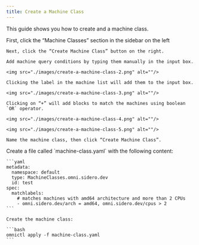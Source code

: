 ```yaml
---
title: Create a Machine Class
---
```


This guide shows you how to create and a machine class.

<Tabs>

  <Tab title="UI">
    First, click the “Machine Classes” section  in the sidebar on the left

    Next, click the “Create Machine Class” button on the right.

    Add machine query conditions by typing them manually in the input box.

    <img src="./images/create-a-machine-class-2.png" alt=""/>

    Clicking the label in the machine list will add them to the input box.

    <img src="./images/create-a-machine-class-3.png" alt=""/>

    Clicking on “+” will add blocks to match the machines using boolean `OR` operator.

    <img src="./images/create-a-machine-class-4.png" alt=""/>

    <img src="./images/create-a-machine-class-5.png" alt=""/>

    Name the machine class, then click “Create Machine Class”.
  </Tab>
  <Tab title="CLI">
    Create a file called `machine-class.yaml` with the following content:

    ```yaml
    metadata:
      namespace: default
      type: MachineClasses.omni.sidero.dev
      id: test
    spec:
      matchlabels:
        # matches machines with amd64 architecture and more than 2 CPUs
        - omni.sidero.dev/arch = amd64, omni.sidero.dev/cpus > 2
    ```

    Create the machine class:

    ```bash
    omnictl apply -f machine-class.yaml
    ```
  </Tab>

</Tabs>
